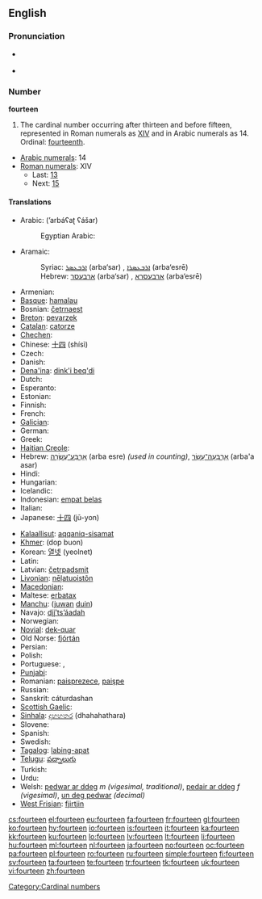 {{wikipedia}}
==English==

===Pronunciation===
* {{qualifier|next word stressed near the first syllable}}
*: {{a|UK}} {{IPA|/ˈfɔː.tiːn/}}
*: {{a|US}} {{IPA|/ˈfɔɹ.tin/}}
*: {{audio|en-us-fourteen.ogg|Audio (US)}}
* {{qualifier|next word stressed after the first syllable}}
*: {{a|UK}} {{IPA|/ˌfɔːˈtiːn/}}
*: {{a|US}} {{IPA|/ˌfɔɹˈtin/}}
*: {{rhymes|iːn}}

===Number===
'''fourteen'''

# The cardinal number occurring after thirteen and before fifteen, represented in Roman numerals as [[XIV]] and in Arabic numerals as 14.  Ordinal: [[fourteenth]].
* [[w:Arabic numerals|Arabic numerals]]: 14
* [[w:Roman numerals|Roman numerals]]: XIV
** Last: [[thirteen|13]]
** Next: [[fifteen|15]]

====Translations====
{{trans-top|cardinal number}}
* Arabic: {{Arab|[[اربعة عشر]]}} (’arbáʕaʈ ʕášar)
*: Egyptian Arabic: {{tø|arz|اربعتاشر|alt=أربعتاشر|tr='arbaʕtaashar|sc=Arab|xs=Egyptian Arabic}}
* Aramaic:
*: Syriac: [[ܐܪܒܥܣܪ]] (arba‘sar) {{m}}, [[ܐܪܒܥܣܪܐ]] (arba‘esrē) {{f}}
*: Hebrew: [[ארבעסר]] (arba‘sar) {{m}}, [[ארבעסרא]] (arba‘esrē) {{f}}
* Armenian: {{t+|hy|տասնչորս|tr=tasnčors}}
* [[Basque]]: [[hamalau]]
* Bosnian: [[četrnaest]]
* [[Breton]]: [[pevarzek]]
* [[Catalan]]: [[catorze]]
* [[Chechen]]: {{tø|ce|дейтта|tr=deytta}}
* Chinese: [[十四]] (shísì)
* Czech: {{t-|cs|čtrnáct}}
* Danish: {{t+|da|fjorten}}
* [[Dena'ina]]: [[dink'i beq'di]]
* Dutch: {{t+|nl|veertien|f}}
* Esperanto: {{t-|eo|dek kvar|xs=Esperanto}}
* Estonian: {{t-|et|neliteist}}
* Finnish: {{t+|fi|neljätoista}}
* French: {{t+|fr|quatorze|m}}
* [[Galician]]: {{t|gl|catorce}}
* German: {{t+|de|vierzehn|f}}
* Greek: {{t-|el|δεκατέσσαρες|tr=dekatéssares}}
* [[Haitian Creole]]: {{t|ht|katòz}}
* Hebrew: [[ארבע עשרה|אַרְבַּע־עֶשְׂרֵה]] (arba esre) {{f}} ''(used in counting)'', [[ארבעה עשר|אַרְבָּעָה־עָשָׂר]] (arba'a asar) {{m}}
* Hindi: {{t+|hi|चौदह|tr=chaudah|xs=Hindi}}
* Hungarian: {{t+|hu|tizennégy}}
* Icelandic: {{t+|is|fjórtán}}
* Indonesian: [[empat belas]]
* Italian: {{t+|it|quattordici}}
* Japanese: [[十四]] (jū-yon)
{{trans-mid}}
* [[Kalaallisut]]: [[aqqaniq-sisamat]]
* [[Khmer]]: {{Khmr|[[ដប់បួន]]}} (dop buon)
* Korean: [[열넷]] (yeolnet)
* Latin: {{t+|la|quattuordecim}}
* Latvian: [[četrpadsmit]]
* [[Livonian]]: [[nēļatuoistõn]]
* [[Macedonian]]: {{t|mk|четиринаесет|tr=četirináeset}}
* Maltese: [[erbatax]]
* [[Manchu]]: ([[juwan]] [[duin]])
* Navajo: [[dį́į́ʼtsʼáadah]]
* Norwegian: {{t+|no|fjorten}}
* [[Novial]]: [[dek-quar]]
* Old Norse: [[fjórtán#Old Norse|fjórtán]]
* Persian: {{t|fa|چهارده|tr=čahârdah|xs=Persian}}
* Polish: {{t+|pl|czternaście}}
* Portuguese: {{t+|pt|catorze}}, {{t+|pt|quatorze}}
* [[Punjabi]]: {{t+|pa|ਚੌਦਾਂ|sc=Guru|xs=Punjabi}}
* Romanian: [[paisprezece]], [[paişpe]] {{italbrac|informal}}
* Russian: {{t+|ru|четырнадцать|tr=četýrnadtsat’}}
* Sanskrit: cáturdashan
* [[Scottish Gaelic]]: {{t-|gd|ceithir|xs=Scottish Gaelic}} {{t-|gd|deug|xs=Scottish Gaelic}}
* [[Sinhala]]: [[දහහතර]] (dhahahathara)
* Slovene: {{t|sl|štirinajst}}
* Spanish: {{t+|es|catorce}}
* Swedish: {{t+|sv|fjorton}}
* [[Tagalog]]: [[labing-apat]]
* [[Telugu]]: [[పద్నాలుగు]]
* Turkish: {{t+|tr|on dört}}
* Urdu: {{t-|ur|چودہ|tr=chaudah|xs=Urdu}}
* Welsh: [[pedwar ar ddeg]] ''m (vigesimal, traditional)'', [[pedair ar ddeg]] ''f (vigesimal)'', [[un deg pedwar]] ''(decimal)''
* [[West Frisian]]: [[fjirtjin]]
{{trans-bottom}}

[[Category:Cardinal numbers]]

[[cs:fourteen]]
[[el:fourteen]]
[[eu:fourteen]]
[[fa:fourteen]]
[[fr:fourteen]]
[[gl:fourteen]]
[[ko:fourteen]]
[[hy:fourteen]]
[[io:fourteen]]
[[is:fourteen]]
[[it:fourteen]]
[[ka:fourteen]]
[[kk:fourteen]]
[[ku:fourteen]]
[[lo:fourteen]]
[[lv:fourteen]]
[[lt:fourteen]]
[[li:fourteen]]
[[hu:fourteen]]
[[ml:fourteen]]
[[nl:fourteen]]
[[ja:fourteen]]
[[no:fourteen]]
[[oc:fourteen]]
[[pa:fourteen]]
[[pl:fourteen]]
[[ro:fourteen]]
[[ru:fourteen]]
[[simple:fourteen]]
[[fi:fourteen]]
[[sv:fourteen]]
[[ta:fourteen]]
[[te:fourteen]]
[[tr:fourteen]]
[[tk:fourteen]]
[[uk:fourteen]]
[[vi:fourteen]]
[[zh:fourteen]]